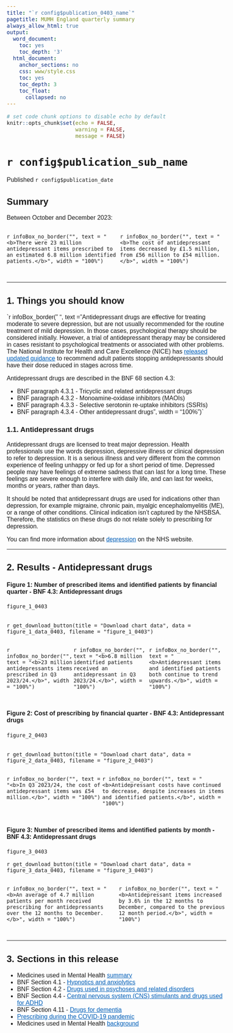 ```yaml
---
title: "`r config$publication_0403_name`"
pagetitle: MUMH England quarterly summary
always_allow_html: true
output:
  word_document:
    toc: yes
    toc_depth: '3'
  html_document:
    anchor_sections: no
    css: www/style.css
    toc: yes
    toc_depth: 3
    toc_float:
      collapsed: no
---
```


<script>
  $(document).ready(function() {
    $('#header').prepend('<img src=`r knitr::image_uri("www/bsa_logo.svg")` alt=\"NHSBSA logo\" style=\"position:absolute; top: 0; right: 0; padding: 10px; width: 25%;\">');
  });
</script>

<style type="text/css">  body, td {
    font-size: 16px;
    font-family: sans-serif;
  }
  .list-group-item.active {
    background-color: #005EB8!important;
    border-color: #005EB8!important;
  }
    a {
        color: #005EB8!important;
    }
    .tocify {
        border-radius: 0px!important;
    }
</style>
  <html lang="en">

```r
# set code chunk options to disable echo by default
knitr::opts_chunk$set(echo = FALSE,
                      warning = FALSE,
                      message = FALSE)

```

<main>

# `r config$publication_sub_name` {.toc-ignore}

Published `r config$publication_date` 

## Summary

Between October and December 2023:

::::{.row style="display: flex; padding-bottom: 15px;"}
:::{.col-md-6}
`r infoBox_no_border("", text = "<b>There were 23 million antidepressant items prescribed to an estimated 6.8 million identified patients.</b>", width = "100%")`
:::
:::{.col-md-6}
`r infoBox_no_border("", text = "<b>The cost of antidepressant items decreased by £1.5 million, from £56 million to £54 million.</b>", width = "100%")`
:::
::::

---

## 1. Things you should know

`r infoBox_border(" ", text = "Antidepressant drugs are effective for treating moderate to severe depression, but are not usually recommended for the routine treatment of mild depression. In those cases, psychological therapy should be considered initially. However, a trial of antidepressant therapy may be considered in cases resistant to psychological treatments or associated with other problems. The National Institute for Health and Care Excellence (NICE) has [released updated guidance](https://www.nice.org.uk/news/nice-draft-quality-standard-depression-adults-update-2023) to recommend adult patients stopping antidepressants should have their dose reduced in stages across time.

Antidepressant drugs are described in the BNF 68 section 4.3:

* BNF paragraph 4.3.1 - Tricyclic and related antidepressant drugs
* BNF paragraph 4.3.2 - Monoamine-oxidase inhibitors (MAOIs)
* BNF paragraph 4.3.3 - Selective serotonin re-uptake inhibitors (SSRIs)
* BNF paragraph 4.3.4 - Other antidepressant drugs", width = "100%")`

### 1.1. Antidepressant drugs {.toc-ignore}

Antidepressant drugs are licensed to treat major depression. Health professionals use the words depression, depressive illness or clinical depression to refer to depression. It is a serious illness and very different from the common experience of feeling unhappy or fed up for a short period of time. Depressed people may have feelings of extreme sadness that can last for a long time. These feelings are severe enough to interfere with daily life, and can last for weeks, months or years, rather than days.

It should be noted that antidepressant drugs are used for indications other than depression, for example migraine, chronic pain, myalgic encephalomyelitis (ME), or a range of other conditions. Clinical indication isn't captured by the NHSBSA. Therefore, the statistics on these drugs do not relate solely to prescribing for depression.

You can find more information about [depression](https://www.nhs.uk/conditions/clinical-depression/) on the NHS website.

---

## 2. Results - Antidepressant drugs

#### Figure 1: Number of prescribed items and identified patients by financial quarter - BNF 4.3: Antidepressant drugs

```r

figure_1_0403
  
```
`r get_download_button(title = "Download chart data", data = figure_1_data_0403, filename = "figure_1_0403")`

::::{.row style="display: flex; padding-bottom: 15px;"}
:::{.col-md-4}
`r infoBox_no_border("", text = "<b>23 million antidepressants items prescribed in Q3 2023/24.</b>", width = "100%")`
:::
:::{.col-md-4}
`r infoBox_no_border("", text = "<b>6.8 million identified patients received an antidepressant in Q3 2023/24.</b>", width = "100%")`
:::
:::{.col-md-4}
`r infoBox_no_border("", text = "<b>Antidepressant items and identified patients both continue to trend upwards.</b>", width = "100%")`
:::
::::


#### Figure 2: Cost of prescribing by financial quarter - BNF 4.3: Antidepressant drugs

```r

figure_2_0403
  
```
`r get_download_button(title = "Download chart data", data = figure_2_data_0403, filename = "figure_2_0403")`

::::{.row style="display: flex; padding-bottom: 15px;"}
:::{.col-md-6}
`r infoBox_no_border("", text = "<b>In Q3 2023/24, the cost of antidepressant items was £54 million.</b>", width = "100%")`
:::
:::{.col-md-6}
`r infoBox_no_border("", text = "<b>Antidepressant costs have continued to decrease, despite increases in items and identified patients.</b>", width = "100%")`
:::
::::

#### Figure 3: Number of prescribed items and identified patients by month - BNF 4.3: Antidepressant drugs

```r

figure_3_0403
```
`r get_download_button(title = "Download chart data", data = figure_3_data_0403, filename = "figure_3_0403")`

::::{.row style="display: flex; padding-bottom: 15px;"}
:::{.col-md-6}
`r infoBox_no_border("", text = "<b>An average of 4.7 million patients per month received prescribing for antidepressants over the 12 months to December.</b>", width = "100%")`
:::
:::{.col-md-6}
`r infoBox_no_border("", text = "<b>Antidepressant items increased by 3.6% in the 12 months to December, compared to the previous 12 month period.</b>", width = "100%")`
:::
::::

---

## 3. Sections in this release

* Medicines used in Mental Health [summary](`r config$html_top_link`)
* BNF Section 4.1 - [Hypnotics and anxiolytics](`r config$html_0401_link`)
* BNF Section 4.2 - [Drugs used in psychoses and related disorders](`r config$html_0402_link`)
* BNF Section 4.4 - [Central nervous system (CNS) stimulants and drugs used for ADHD](`r config$html_0404_link`)
* BNF Section 4.11 - [Drugs for dementia](`r config$html_0411_link`)
* [Prescribing during the COVID-19 pandemic](`r config$html_model_link`)
* Medicines used in Mental Health [background](`r config$background_link`)